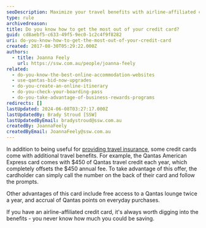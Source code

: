 ```yaml
---
seoDescription: Maximize your travel benefits with airline-affiliated credit cards and offset annual fees with rewards.
type: rule
archivedreason:
title: Do you know how to get the most out of your credit card?
guid: cd8aebf5-c633-49f5-9ec0-1c2c4f9f8282
uri: do-you-know-how-to-get-the-most-out-of-your-credit-card
created: 2017-08-30T05:29:22.000Z
authors:
  - title: Joanna Feely
    url: https://ssw.com.au/people/joanna-feely
related:
  - do-you-know-the-best-online-accommodation-websites
  - use-qantas-bid-now-upgrades
  - do-you-create-an-online-itinerary
  - do-you-check-your-boarding-pass
  - do-you-take-advantage-of-business-rewards-programs
redirects: []
lastUpdated: 2024-06-08T03:27:17.000Z
lastUpdatedBy: Brady Stroud [SSW]
lastUpdatedByEmail: bradystroud@ssw.com.au
createdBy: JoannaFeely
createdByEmail: JoannaFeely@ssw.com.au
---
```


In addition to being useful for [providing travel insurance](/do-you-know-what-sort-of-insurance-to-buy-when-travelling), some credit cards come with additional travel benefits.
For example, the Qantas American Express card comes with $450 of Qantas travel credit each year, which completely offsets the $450 annual fee. To take advantage of this offer, the cardholder can simply call the number on the back of their card and follow the prompts.

Other advantages of this card include free access to a Qantas lounge twice a year, and accrual of Qantas points on everyday purchases.

If you have an airline-affiliated credit card, it's always worth digging into the benefits - you never know how much you could be saving.
